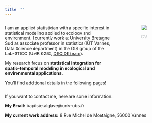 ```yaml
---
title: ""
---
```


:::: {.columns}
::: {.column width="75%"}

I am an applied statistician with a specific interest in statistical modeling applied to ecology and environment. I currently work at University Bretagne Sud as associate professor in statistics (IUT Vannes, Data Science department) in the GIS group of the Lab-STICC (UMR 6285, <a href="https://labsticc.fr/fr/equipes/decide"> DECIDE team</a>).

My research focus on **statistical integration for spatio-temporal modeling in ecological and environmental applications**.

You'll find additional details in the following pages!

:::
::: {.column width="5%"}

:::
::: {.column width="20%"}
<center>
![](ressource/images/baptiste_alglave.jpg)

<a href="ressource/pdf/cv_baptiste_alglave.pdf" style="color:#d0d3d4;font-weight:bold;text-decoration:none">CV</a>
</center>
:::
::::


If you want to contact me, here are some information.

**My Email:** baptiste.alglave@univ-ubs.fr

**My current work address:** 8 Rue Michel de Montaigne, 56000 Vannes